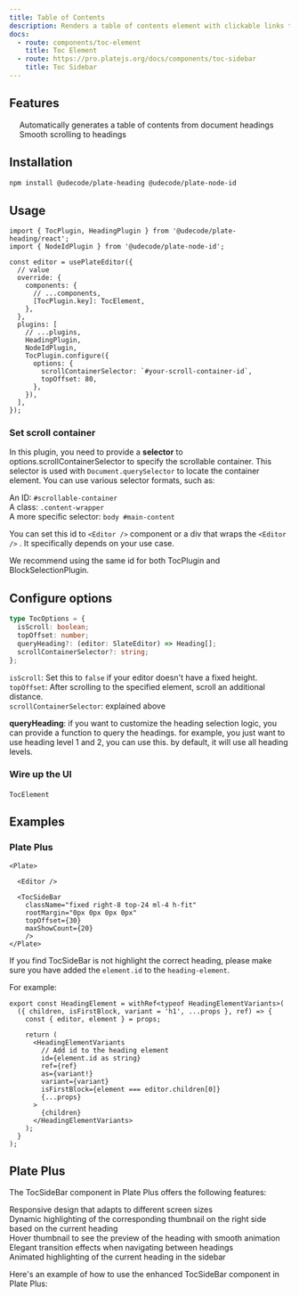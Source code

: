 ```yaml
---
title: Table of Contents
description: Renders a table of contents element with clickable links to headings in the document.
docs:
  - route: components/toc-element
    title: Toc Element
  - route: https://pro.platejs.org/docs/components/toc-sidebar
    title: Toc Sidebar
---
```


<ComponentPreview name="playground-demo" id="toc" />

<PackageInfo>

## Features

- Automatically generates a table of contents from document headings
- Smooth scrolling to headings

</PackageInfo>

## Installation

```bash
npm install @udecode/plate-heading @udecode/plate-node-id
```

## Usage

```tsx
import { TocPlugin, HeadingPlugin } from '@udecode/plate-heading/react';
import { NodeIdPlugin } from '@udecode/plate-node-id';
```

```tsx
const editor = usePlateEditor({
  // value
  override: {
    components: {
      // ...components,
      [TocPlugin.key]: TocElement,
    },
  },
  plugins: [
    // ...plugins,
    HeadingPlugin,
    NodeIdPlugin,
    TocPlugin.configure({
      options: {
        scrollContainerSelector: `#your-scroll-container-id`,
        topOffset: 80,
      },
    }),
  ],
});
```

### Set scroll container

In this plugin, you need to provide a **selector** to options.scrollContainerSelector to specify the scrollable container. This selector is used with `Document.querySelector` to locate the container element.
You can use various selector formats, such as:

- An ID: `#scrollable-container`
- A class: `.content-wrapper`
- A more specific selector: `body #main-content`

You can set this id to `<Editor />` component or a div that wraps the `<Editor />` . It specifically depends on your use case.

We recommend using the same id for both TocPlugin and BlockSelectionPlugin.

## Configure options

```ts
type TocOptions = {
  isScroll: boolean;
  topOffset: number;
  queryHeading?: (editor: SlateEditor) => Heading[];
  scrollContainerSelector?: string;
};
```

- `isScroll`: Set this to `false` if your editor doesn't have a fixed height.
- `topOffset`: After scrolling to the specified element, scroll an additional distance.
- `scrollContainerSelector`: explained above

**queryHeading**: if you want to customize the heading selection logic, you can provide a function to query the headings.
for example, you just want to use heading level 1 and 2, you can use this. by default, it will use all heading levels.

### Wire up the UI

- [`TocElement`](/docs/components/toc-element)

## Examples

### Plate Plus


```tsx
<Plate>

  <Editor />

  <TocSideBar
    className="fixed right-8 top-24 ml-4 h-fit"
    rootMargin="0px 0px 0px 0px"
    topOffset={30}
    maxShowCount={20}
    />
</Plate>
```

If you find TocSideBar is not highlight the correct heading, please make sure you have added the `element.id` to the `heading-element`.

For example:

```tsx
export const HeadingElement = withRef<typeof HeadingElementVariants>(
  ({ children, isFirstBlock, variant = 'h1', ...props }, ref) => {
    const { editor, element } = props;

    return (
      <HeadingElementVariants
        // Add id to the heading element
        id={element.id as string}
        ref={ref}
        as={variant!}
        variant={variant}
        isFirstBlock={element === editor.children[0]}
        {...props}
      >
        {children}
      </HeadingElementVariants>
    );
  }
);
```

## Plate Plus
The TocSideBar component in Plate Plus offers the following features:

- Responsive design that adapts to different screen sizes
- Dynamic highlighting of the corresponding thumbnail on the right side based on the current heading
- Hover thumbnail to see the preview of the heading with smooth animation
- Elegant transition effects when navigating between headings
- Animated highlighting of the current heading in the sidebar

Here's an example of how to use the enhanced TocSideBar component in Plate Plus:



<ComponentPreviewPro name="pro-iframe-demo"  id="pro-toc" component="toc" />
